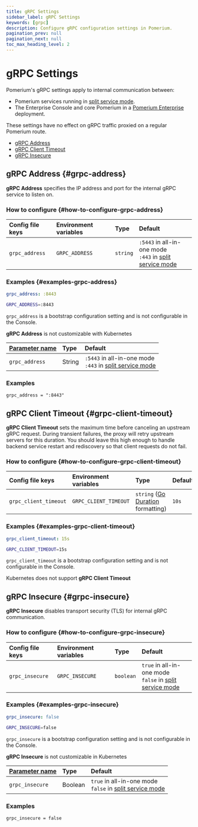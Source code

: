 ```yaml
---
title: gRPC Settings
sidebar_label: gRPC Settings
keywords: [grpc]
description: Configure gRPC configuration settings in Pomerium.
pagination_prev: null
pagination_next: null
toc_max_heading_level: 2
---
```



# gRPC Settings

Pomerium's gRPC settings apply to internal communication between:

- Pomerium services running in [split service mode].
- The Enterprise Console and core Pomerium in a [Pomerium Enterprise](/docs/deploy/enterprise) deployment.

These settings have no effect on gRPC traffic proxied on a regular Pomerium route.

- [gRPC Address](#grpc-address)
- [gRPC Client Timeout](#grpc-client-timeout)
- [gRPC Insecure](#grpc-insecure)

## gRPC Address {#grpc-address}

**gRPC Address** specifies the IP address and port for the internal gRPC service to listen on.

### How to configure {#how-to-configure-grpc-address}

<Tabs>
<TabItem value="Core" label="Core">

| **Config file keys** | **Environment variables** | **Type** | **Default** |
| :-- | :-- | :-- | :-- |
| `grpc_address` | `GRPC_ADDRESS` | `string` | `:5443` in all-in-one mode <br/> `:443` in [split service mode] |

### Examples {#examples-grpc-address}

```yaml
grpc_address: :8443
```

```bash
GRPC_ADDRESS=:8443
```

</TabItem>
<TabItem value="Enterprise" label="Enterprise">

`grpc_address` is a bootstrap configuration setting and is not configurable in the Console.

</TabItem>
<TabItem value="Kubernetes" label="Kubernetes">

**gRPC Address** is not customizable with Kubernetes

</TabItem>
<TabItem value="Enterprise via Terraform" label="Enterprise via Terraform">

| **[Parameter name](https://registry.terraform.io/providers/pomerium/pomerium/latest/docs/resources/settings)** | **Type** | **Default** |
| :-- | :-- | :-- |
| `grpc_address` | String | `:5443` in all-in-one mode <br/> `:443` in [split service mode] |

### Examples

```hcl
grpc_address = ":8443"
```

</TabItem>
</Tabs>

## gRPC Client Timeout {#grpc-client-timeout}

**gRPC Client Timeout** sets the maximum time before canceling an upstream gRPC request. During transient failures, the proxy will retry upstream servers for this duration. You should leave this high enough to handle backend service restart and rediscovery so that client requests do not fail.

### How to configure {#how-to-configure-grpc-client-timeout}

<Tabs>
<TabItem value="Core" label="Core">

| **Config file keys** | **Environment variables** | **Type** | **Default** |
| :-- | :-- | :-- | :-- |
| `grpc_client_timeout` | `GRPC_CLIENT_TIMEOUT` | `string` ([Go Duration](https://golang.org/pkg/time/#Duration.String) formatting) | `10s` |

### Examples {#examples-grpc-client-timeout}

```yaml
grpc_client_timeout: 15s
```

```bash
GRPC_CLIENT_TIMEOUT=15s
```

</TabItem>
<TabItem value="Enterprise" label="Enterprise">

`grpc_client_timeout` is a bootstrap configuration setting and is not configurable in the Console.

</TabItem>
<TabItem value="Kubernetes" label="Kubernetes">

Kubernetes does not support **gRPC Client Timeout**

</TabItem>
</Tabs>

## gRPC Insecure {#grpc-insecure}

**gRPC Insecure** disables transport security (TLS) for internal gRPC communication.

### How to configure {#how-to-configure-grpc-insecure}

<Tabs>
<TabItem value="Core" label="Core">

| **Config file keys** | **Environment variables** | **Type** | **Default** |
| :-- | :-- | :-- | :-- |
| `grpc_insecure` | `GRPC_INSECURE` | `boolean` | `true` in all-in-one mode <br/> `false` in [split service mode] |

### Examples {#examples-grpc-insecure}

```yaml
grpc_insecure: false
```

```bash
GRPC_INSECURE=false
```

</TabItem>
<TabItem value="Enterprise" label="Enterprise">

`grpc_insecure` is a bootstrap configuration setting and is not configurable in the Console.

</TabItem>
<TabItem value="Kubernetes" label="Kubernetes">

**gRPC Insecure** is not customizable in Kubernetes

</TabItem>
<TabItem value="Enterprise via Terraform" label="Enterprise via Terraform">

| **[Parameter name](https://registry.terraform.io/providers/pomerium/pomerium/latest/docs/resources/settings)** | **Type** | **Default** |
| :-- | :-- | :-- |
| `grpc_insecure` | Boolean | `true` in all-in-one mode <br/> `false` in [split service mode] |

### Examples

```hcl
grpc_insecure = false
```

</TabItem>
</Tabs>

[split service mode]: /docs/internals/configuration#all-in-one-vs-split-service-mode
